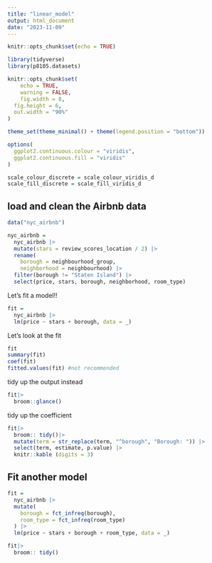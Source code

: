 ```yaml
---
title: "linear_model"
output: html_document
date: "2023-11-09"
---
```


```r
knitr::opts_chunk$set(echo = TRUE)
```

```r
library(tidyverse)
library(p8105.datasets)

knitr::opts_chunk$set(
	echo = TRUE,
	warning = FALSE,
	fig.width = 8, 
  fig.height = 6,
  out.width = "90%"
)

theme_set(theme_minimal() + theme(legend.position = "bottom"))

options(
  ggplot2.continuous.colour = "viridis",
  ggplot2.continuous.fill = "viridis"
)

scale_colour_discrete = scale_colour_viridis_d
scale_fill_discrete = scale_fill_viridis_d
```


## load and clean the Airbnb data

```r
data("nyc_airbnb")

nyc_airbnb = 
  nyc_airbnb |> 
  mutate(stars = review_scores_location / 2) |> 
  rename(
    borough = neighbourhood_group,
    neighborhood = neighbourhood) |> 
  filter(borough != "Staten Island") |> 
  select(price, stars, borough, neighborhood, room_type)
```

Let's fit a model!!

```r
fit = 
  nyc_airbnb |>
  lm(price ~ stars + borough, data = _)
```

Let's look at the fit 

```r
fit
summary(fit)
coef(fit)
fitted.values(fit) #not recommended 
```

tidy up the output instead

```r
fit|>
  broom::glance()
```

tidy up the coefficient
```r
fit|>
  broom:: tidy()|>
  mutate(term = str_replace(term, "^borough", "Borough: ")) |>
  select(term, estimate, p.value) |>
  knitr::kable (digits = 3)
```

## Fit another model

```r
fit = 
  nyc_airbnb |>
  mutate(
    borough = fct_infreq(borough),
    room_type = fct_infreq(room_type)
  ) |>
  lm(price ~ stars + borough + room_type, data = _)

fit|>
  broom:: tidy()
```

